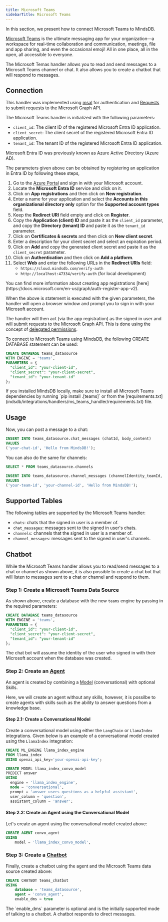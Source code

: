 ```yaml
---
title: Microsoft Teams
sidebarTitle: Microsoft Teams
---
```


In this section, we present how to connect Microsoft Teams to MindsDB.

[Microsoft Teams](https://www.microsoft.com/en/microsoft-teams/group-chat-software/) is the ultimate messaging app for your organization—a workspace for real-time collaboration and communication, meetings, file and app sharing, and even the occasional emoji! All in one place, all in the open, all accessible to everyone.

The Microsoft Temas handler allows you to read and send messages to a Microsoft Teams channel or chat. It also allows you to create a chatbot that will respond to messages.

## Connection

This handler was implemented using [msal](https://github.com/AzureAD/microsoft-authentication-library-for-python) for authentication and [Requests](https://github.com/psf/requests) to submit requests to the Microsoft Graph API.

The Microsoft Teams handler is initialized with the following parameters:

- `client_id`: The client ID of the registered Microsoft Entra ID application.
- `client_secret`: The client secret of the registered Microsoft Entra ID application.
- `tenant_id`: The tenant ID of the registered Microsoft Entra ID application.

<Note>
Microsoft Entra ID was previously known as Azure Active Directory (Azure AD).
</Note>

The parameters given above can be obtained by registering an application in Entra ID by following these steps,
1. Go to the [Azure Portal](https://portal.azure.com/#home) and sign in with your Microsoft account.
2. Locate the **Microsoft Entra ID** service and click on it.
3. Click on **App registrations** and then click on **New registration**.
4. Enter a name for your application and select the **Accounts in this organizational directory only** option for the **Supported account types** field.
5. Keep the **Redirect URI** field empty and click on **Register**.
6. Copy the **Application (client) ID** and paste it as the `client_id` parameter, and copy the **Directory (tenant) ID** and paste it as the `tenant_id` parameter.
7. Click on **Certificates & secrets** and then click on **New client secret**.
8. Enter a description for your client secret and select an expiration period.
9. Click on **Add** and copy the generated client secret and paste it as the `client_secret` parameter.
10. Click on **Authentication** and then click on **Add a platform**.
11. Select **Web** and enter the following URLs in the **Redirect URIs** field:
    - `https://cloud.mindsdb.com/verify-auth`
    - `http://localhost:47334/verify-auth` (for local development)

<Tip>
You can find more information about creating app registrations [here](https://docs.microsoft.com/en-us/graph/auth-register-app-v2).
</Tip>

When the above is statement is executed with the given parameters, the handler will open a browser window and prompt you to sign in with your Microsoft account. 

The handler will then act (via the app registration) as the signed in user and will submit requests to the Microsoft Graph API. This is done using the concept of [delegated permissions](https://docs.microsoft.com/en-us/graph/auth/auth-concepts#delegated-permissions).

To connect to Microsoft Teams using MindsDB, the following CREATE DATABASE statement can be used:

```sql
CREATE DATABASE teams_datasource
WITH ENGINE = 'teams',
PARAMETERS = {
  "client_id": "your-client-id",
  "client_secret": "your-client-secret",
  "tenant_id": "your-tenant-id"
};
```

<Tip>
If you installed MindsDB locally, make sure to install all Microsoft Teams dependencies by running `pip install .[teams]` or from the [requirements.txt](indsdb/integrations/handlers/ms_teams_handler/requirements.txt) file.
</Tip>

## Usage

Now, you can post a message to a chat:

```sql
INSERT INTO teams_datasource.chat_messages (chatId, body_content)
VALUES
('your-chat-id', 'Hello from MindsDB!');
```

You can also do the same for channels:

```sql
SELECT * FROM teams_datasource.channels
```

```sql
INSERT INTO teams_datasource.channel_messages (channelIdentity_teamId, channelIdentity_channelId, body_content)
VALUES
('your-team-id', 'your-channel-id', 'Hello from MindsDB!');
```

## Supported Tables

The following tables are supported by the Microsoft Teams handler:
- `chats`: chats that the signed in user is a member of.
- `chat_messages`: messages sent to the signed in user's chats.
- `channels`: channels that the signed in user is a member of.
- `channel_messages`: messages sent to the signed in user's channels.

## Chatbot

While the Microsoft Teams handler allows you to read/send messages to a chat or channel as shown above, it is also possible to create a chat bot that will listen to messages sent to a chat or channel and respond to them.

### Step 1: Create a Microsoft Teams Data Source

As shown above, create a database with the new `teams` engine by passing in the required parameters:

```sql
CREATE DATABASE teams_datasource
WITH ENGINE = 'teams',
PARAMETERS = {
  "client_id": "your-client-id",
  "client_secret": "your-client-secret",
  "tenant_id": "your-tenant-id"
};
```

<Note>
The chat bot will assume the identity of the user who signed in with their Microsoft account when the database was created.
</Note>

### Step 2: Create an [Agent](https://docs.mindsdb.com/agents/agent)

An agent is created by combining a [Model](https://docs.mindsdb.com/model-types) (conversational) with optional Skills.

Here, we will create an agent without any skills, however, it is possilbe to create agents with skills such as the ability to answer questions from a knowledge base.

#### Step 2.1: Create a Conversational Model

Create a conversational model using either the `LangChain` or `LlamaIndex` integrations. Given below is an example of a conversational model created using the `LlamaIndex` integration:

```sql
CREATE ML_ENGINE llama_index_engine
FROM llama_index
USING openai_api_key='your-openai-api-key';
```

```sql
CREATE MODEL llama_index_convo_model
PREDICT answer
USING
  engine = 'llama_index_engine',
  mode = 'conversational',
  prompt = 'answer users questions as a helpful assistant',
  user_column = 'question',
  assistant_column = 'answer';
```

#### Step 2.2: Create an Agent using the Conversational Model

Let's create an agent using the conversational model created above:

```sql
CREATE AGENT convo_agent
USING
    model = 'llama_index_convo_model',
```

### Step 3: Create a [Chatbot](https://docs.mindsdb.com/agents/chatbot)

Finally, create a chatbot using the agent and the Microsoft Teams data source created above:

```sql
CREATE CHATBOT teams_chatbot
USING
    database = 'teams_datasource',
    agent = 'convo_agent',
    enable_dms = true
```

<Note>
The `enable_dms` parameter is optional and is the initially supported mode of talking to a chatbot. A chatbot responds to direct messages.
</Note>